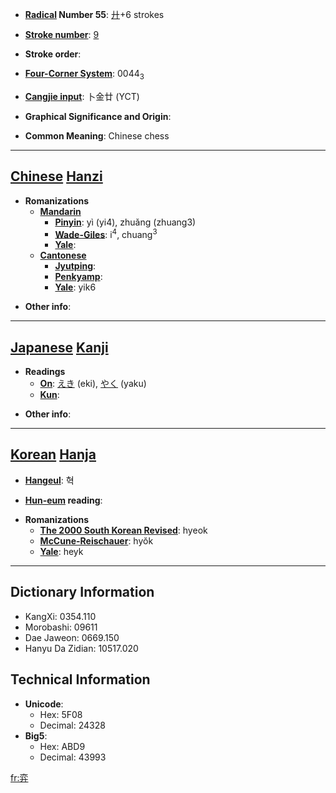 * '''[[Wiktionary:Chinese radical index| Radical]] Number 55''': [[Wiktionary:Chinese radical index 廾|廾]]+6 strokes

* '''[[Wiktionary:Chinese total strokes index|Stroke number]]''': [[Wiktionary:Chinese total strokes index 9|9]]

* '''Stroke order''': 

* '''[[Wiktionary:Chinese four corner index|Four-Corner System]]''': 0044<sub>3</sub>

* '''[[Wiktionary:Chinese Cangjie index|Cangjie input]]''': 卜金廿 (YCT)

* '''Graphical Significance and Origin''': 

* '''Common Meaning''': Chinese chess

----

== [[Chinese]] [[Hanzi]] ==

* '''Romanizations'''
** '''[[Mandarin]]'''
*** '''[[Pinyin]]''': yì (yi4), zhuǎng (zhuang3)
*** '''[[Wade-Giles]]''': i<sup>4</sup>, chuang<sup>3</sup>
*** '''[[Yale]]''': 
** '''[[Cantonese]]'''
*** '''[[Jyutping]]''':
*** '''[[Penkyamp]]''': 
*** '''[[Yale]]''': yik6

* '''Other info''': 

----

== [[Japanese]] [[Kanji]] ==

* '''Readings'''
** '''[[On]]''': [[えき]] (eki), [[やく]] (yaku)
** '''[[Kun]]''': 

* '''Other info''':  

----

== [[Korean]] [[Hanja]] ==

* '''[[Hangeul]]''': 혁

* '''[[Hun-eum]] reading''': 

* '''Romanizations'''
** '''[[The 2000 South Korean Revised Romanization|The 2000 South Korean Revised]]''': hyeok
** '''[[McCune-Reischauer]]''': hyŏk
** '''[[Yale]]''': heyk

----

== Dictionary Information ==

* KangXi: 0354.110
* Morobashi: 09611
* Dae Jaweon: 0669.150
* Hanyu Da Zidian: 10517.020

== Technical Information ==

* '''Unicode''':
** Hex: 5F08
** Decimal: 24328
* '''Big5''':
** Hex: ABD9
** Decimal: 43993

[[fr:弈]]